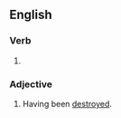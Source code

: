 ==English==

===Verb===
{{head|en|verb form}}

# {{en-past of|annihilate}}

===Adjective===
{{en-adj}}

# Having been [[destroyed]].
